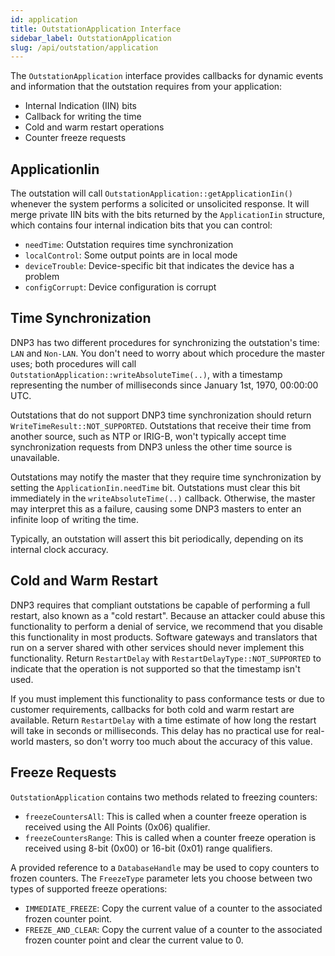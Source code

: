 ```yaml
---
id: application
title: OutstationApplication Interface
sidebar_label: OutstationApplication
slug: /api/outstation/application
---
```



The `OutstationApplication` interface provides callbacks for dynamic events and information that the outstation requires from your application:

* Internal Indication (IIN) bits
* Callback for writing the time
* Cold and warm restart operations
* Counter freeze requests

## ApplicationIin

The outstation will call `OutstationApplication::getApplicationIin()` whenever the system performs a solicited or unsolicited response. It will merge
private IIN bits with the bits returned by the `ApplicationIin` structure, which contains four internal indication bits that you can control:

* `needTime`: Outstation requires time synchronization
* `localControl`: Some output points are in local mode
* `deviceTrouble`: Device-specific bit that indicates the device has a problem
* `configCorrupt`: Device configuration is corrupt

## Time Synchronization

DNP3 has two different procedures for synchronizing the outstation's time: `LAN` and `Non-LAN`. You don't need to worry about which procedure the master uses; both procedures will call `OutstationApplication::writeAbsoluteTime(..)`, with a timestamp representing the number of milliseconds since January 1st, 1970, 00:00:00 UTC.

Outstations that do not support DNP3 time synchronization should return `WriteTimeResult::NOT_SUPPORTED`.  Outstations that receive their time from another
source, such as NTP or IRIG-B, won't typically accept time synchronization requests from DNP3 unless the other time source is unavailable.

Outstations may notify the master that they require time synchronization by setting the `ApplicationIin.needTime` bit. Outstations must clear this bit
immediately in the `writeAbsoluteTime(..)` callback. Otherwise, the master may interpret this as a failure, causing some DNP3 masters to enter an infinite loop of writing the time.

Typically, an outstation will assert this bit periodically, depending on its internal clock accuracy.

## Cold and Warm Restart

DNP3 requires that compliant outstations be capable of performing a full restart, also known as a "cold restart". Because an attacker could abuse this functionality to
perform a denial of service, we recommend that you disable this functionality in most products. Software gateways and translators that run on a server shared with other services should never implement this functionality. Return `RestartDelay` with `RestartDelayType::NOT_SUPPORTED` to
indicate that the operation is not supported so that the timestamp isn't used.

If you must implement this functionality to pass conformance tests or due to customer requirements, callbacks for both cold and warm restart are available. Return
`RestartDelay` with a time estimate of how long the restart will take in seconds or milliseconds. This delay has no practical use for real-world masters, so don't worry too much about the accuracy of this value.

## Freeze Requests

`OutstationApplication` contains two methods related to freezing counters:

* `freezeCountersAll`: This is called when a counter freeze operation is received using the All Points (0x06) qualifier.
* `freezeCountersRange`: This is  called when a counter freeze operation is received using 8-bit (0x00) or 16-bit (0x01) range qualifiers.

A provided reference to a `DatabaseHandle` may be used to copy counters to frozen counters. The `FreezeType` parameter lets you choose between two types of supported freeze operations:

* `IMMEDIATE_FREEZE`: Copy the current value of a counter to the associated frozen counter point.
* `FREEZE_AND_CLEAR`: Copy the current value of a counter to the associated frozen counter point and clear the current value to 0.





